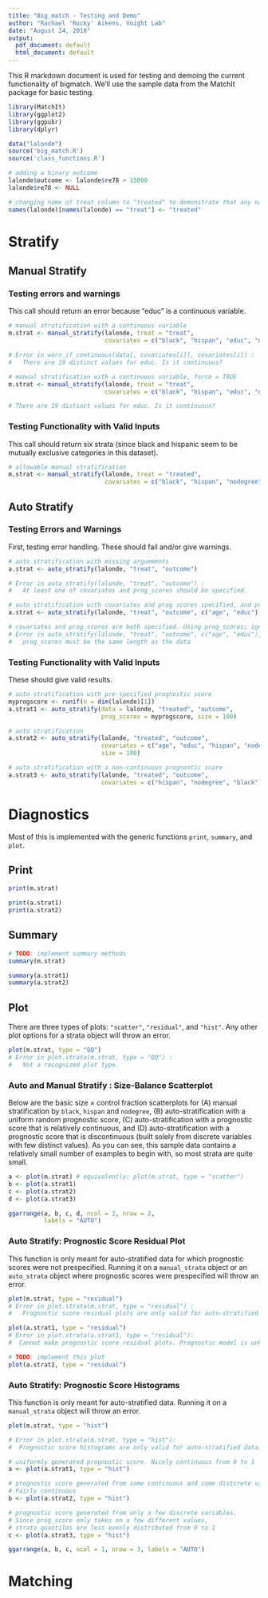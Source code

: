 ```yaml
---
title: "Big_match - Testing and Demo"
author: "Rachael 'Rocky' Aikens, Voight Lab"
date: "August 24, 2018"
output:
  pdf_document: default
  html_document: default
---
```


This R markdown document is used for testing and demoing the current functionality of bigmatch.  We'll use the sample data from the MatchIt package for basic testing.

```r
library(MatchIt)
library(ggplot2)
library(ggpubr)
library(dplyr)

data("lalonde")
source('big_match.R')
source('class_functions.R')

# adding a binary outcome
lalonde$outcome <- lalonde$re78 > 15000
lalonde$re78 <- NULL

# changing name of treat column to "treated" to demonstrate that any name will suffice
names(lalonde)[names(lalonde) == "treat"] <- "treated"
```

\pagebreak

# Stratify

## Manual Stratify

### Testing errors and warnings

This call should return an error because "educ" is a continuous variable.

```r
# manual stratification with a continuous variable 
m.strat <- manual_stratify(lalonde, treat = "treat",
                           covariates = c("black", "hispan", "educ", "nodegree"))

# Error in warn_if_continuous(data[, covariates[i]], covariates[i]) : 
#   There are 19 distinct values for educ. Is it continuous?

# manual stratification with a continuous variable, force = TRUE 
m.strat <- manual_stratify(lalonde, treat = "treat",
                           covariates = c("black", "hispan", "educ", "nodegree"), force = TRUE)

# There are 19 distinct values for educ. Is it continuous?
```

### Testing Functionality with Valid Inputs

This call should return six strata (since black and hispanic seem to be mutually exclusive categories in this dataset).

```r
# allowable manual stratification
m.strat <- manual_stratify(lalonde, treat = "treated",
                           covariates = c("black", "hispan", "nodegree"))
```

\pagebreak

## Auto Stratify

### Testing Errors and Warnings

First, testing error handling. These should fail and/or give warnings.

```r
# auto stratification with missing arguements
a.strat <- auto_stratify(lalonde, "treat", "outcome")

# Error in auto_stratify(lalonde, "treat", "outcome") : 
#   At least one of covariates and prog_scores should be specified.
```

```r
# auto stratification with covariates and prog scores specified, and prog_scores invalid
a.strat <- auto_stratify(lalonde, "treat", "outcome", c("age", "educ"), prog_scores = 1:4)

# covariates and prog_scores are both specified. Using prog_scores; ignoring covariates.
# Error in auto_stratify(lalonde, "treat", "outcome", c("age", "educ"), :
#   prog_scores must be the same length as the data
```

### Testing Functionality with Valid Inputs

These should give valid results.

```r
# auto stratification with pre-specified prognostic score
myprogscore <- runif(n = dim(lalonde)[1])
a.strat1 <- auto_stratify(data = lalonde, "treated", "outcome",
                          prog_scores = myprogscore, size = 100)

# auto stratification
a.strat2 <- auto_stratify(lalonde, "treated", "outcome", 
                          covariates = c("age", "educ", "hispan", "nodegree", "black"), 
                          size = 100)

# auto stratification with a non-continuous prognostic score
a.strat3 <- auto_stratify(lalonde, "treated", "outcome", 
                          covariates = c("hispan", "nodegree", "black"), size = 100 )
```

\pagebreak

# Diagnostics

Most of this is implemented with the generic functions `print`, `summary`, and `plot`.

## Print

```r
print(m.strat)

print(a.strat1)
print(a.strat2)
```

\pagebreak

## Summary

```r
# TODO: implement summary methods
summary(m.strat)

summary(a.strat1)
summary(a.strat2)
```

\pagebreak

## Plot

There are three types of plots: `"scatter"`, `"residual"`, and `"hist"`. Any other plot options for a strata object will throw an error.

```r
plot(m.strat, type = "QQ") 
# Error in plot.strata(m.strat, type = "QQ") : 
#   Not a recognized plot type.
```


### Auto and Manual Stratify : Size-Balance Scatterplot 

Below are the basic size $\times$ control fraction scatterplots for (A) manual stratification by `black`, `hispan` and `nodegree`, (B) auto-stratification with a uniform random prognostic score, (C) auto-stratification with a prognostic score that is relatively continuous, and (D) auto-stratification with a prognostic score that is discontinuous (built solely from discrete variables with few distinct values).  As you can see, this sample data contains a relatively small number of examples to begin with, so most strata are quite small. 

```r
a <- plot(m.strat) # equivalently: plot(m.strat, type = "scatter")
b <- plot(a.strat1)
c <- plot(a.strat2)
d <- plot(a.strat3) 

ggarrange(a, b, c, d, ncol = 2, nrow = 2,
          labels = "AUTO")
```

### Auto Stratify: Prognostic Score Residual Plot

This function is only meant for auto-stratified data for which prognostic scores were not prespecified.  Running it on a `manual_strata` object or an `auto_strata` object where prognostic scores were prespecified will throw an error.

```r
plot(m.strat, type = "residual") 
# Error in plot.strata(m.strat, type = "residual") : 
#   Prognostic score residual plots are only valid for auto-stratified data.

plot(a.strat1, type = "residual")
# Error in plot.strata(a.strat1, type = "residual"):
#  Cannot make prognostic score residual plots. Prognostic model is unknown.
```

```r
# TODO: implement this plot
plot(a.strat2, type = "residual")
```

### Auto Stratify: Prognostic Score Histograms 

This function is only meant for auto-stratified data.  Running it on a `manual_strata` object will throw an error.

```r
plot(m.strat, type = "hist")

# Error in plot.strata(m.strat, type = "hist"):
#  Prognostic score histograms are only valid for auto-stratified data.
```


```r
# uniformly generated prognostic score. Nicely continuous from 0 to 1
a <- plot(a.strat1, type = "hist")

# prognostic score generated from some continuous and some distcrete variables. 
# Fairly continuous
b <- plot(a.strat2, type = "hist")

# prognostic score generated from only a few discrete variables.  
# Since prog_score only takes on a few different values, 
# strata quantiles are less evenly distributed from 0 to 1
c <- plot(a.strat3, type = "hist")

ggarrange(a, b, c, ncol = 1, nrow = 3, labels = "AUTO")
```


# Matching